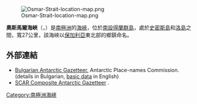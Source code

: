 {{no footnotes|time=2013-10-27T09:15:03+00:00}}
[[Image:Osmar-Strait-location-map.png|thumb]]

{{coord|63|09|00|S|62|24|00|W|display=title}}

'''奧斯馬爾海峽'''（{{lang-bg|проток Осмар}}，{{lang-en|Osmar Strait}}）是[[南極洲|南極洲]]的[[海峽|海峽]]，位於[[南設得蘭群島|南設得蘭群島]]，處於[[史密斯島|史密斯島]]和[[洛島_(南設得蘭群島)|洛島]]之間，寬27公里，該海峽以[[保加利亞|保加利亞]]東北部的鄉鎮命名。

==外部連結==
* [http://apcbg.org/gazet-bg.doc Bulgarian Antarctic Gazetteer.] {{Wayback|url=http://apcbg.org/gazet-bg.doc |date=20160206203828 }} Antarctic Place-names Commission. (details in Bulgarian, [http://apcbg.org/gazet.htm basic data] {{Wayback|url=http://apcbg.org/gazet.htm |date=20160304071225 }} in English)
* [http://data.aad.gov.au/aadc/gaz/scar/ SCAR Composite Antarctic Gazetteer] {{WebCite|url=https://www.webcitation.org/5ug2CfC7m?url=http://data.aad.gov.au/aadc/gaz/scar/ |date=20101202140255 |dateformat=iso }}.

{{南设得兰群岛}}

{{Antarctica-geo-stub}}

[[Category:南極洲海峽|Category:南極洲海峽]]